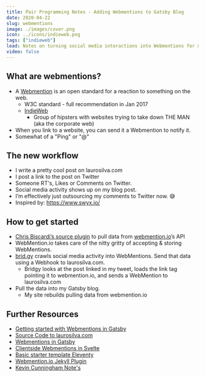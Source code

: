 ```yaml
---
title: Pair Programming Notes - Adding Webmentions to Gatsby Blog
date: 2020-04-22
slug: webmentions
image: ./images/cover.png
icon: ../icons/indieweb.png
tags: ["indieweb"]
lead: Notes on turning social media interactions into Webmentions for my digital garden.
video: false
---
```


## What are webmentions?

- A [Webmention](https://indieweb.org/Webmention) is an open standard for a reaction to something on the web.
  - W3C standard - full recommendation in Jan 2017
  - [IndieWeb](https://indieweb.org/)
    - Group of hipsters with websites trying to take down THE MAN (aka the corporate web)
- When you link to a website, you can send it a Webmention to notify it.
- Somewhat of a "Ping" or "@"

## The new workflow

- I write a pretty cool post on laurosilva.com
- I post a link to the post on Twitter
- Someone RT's, Likes or Comments on Twitter.
- Social media activity shows up on my blog post.
- I’m effectively just outsourcing my comments to Twitter now. 😅
- Inspired by: https://www.swyx.io/

## How to get started

- [Chris Biscardi’s source plugin](https://www.christopherbiscardi.com/post/building-gatsby-plugin-webmentions) to pull data from [webmention.io](https://webmention.io/)’s API
- WebMention.io takes care of the nitty gritty of accepting & storing WebMentions.
- [brid.gy](https://brid.gy/) crawls social media activity into WebMentions. Send that data using a Webhook to laurosilva.com.
  - Bridgy looks at the post linked in my tweet, loads the link tag pointing it to webmention.io, and sends a WebMention to laurosilva.com
- Pull the data into my Gatsby blog.
  - My site rebuilds pulling data from webmention.io

## Further Resources

- [Getting started with Webmentions in Gatsby](https://www.knutmelvaer.no/blog/2019/06/getting-started-with-webmentions-in-gatsby/)
- [Source Code to laurosilva.com](https://github.com/laurosilvacom/laurosilva.com/tree/bfb76cc405685de98de0fe753464a9c49329e633)
- [Webmentions in Gatsby](https://www.knutmelvaer.no/blog/2019/06/getting-started-with-webmentions-in-gatsby/)
- [Clientside Webmentions in Svelte](https://www.swyx.io/writing/clientside-webmentions/)
- [Basic starter template Eleventy](https://github.com/maxboeck/eleventy-webmentions)
- [Webmention.io Jekyll Plugin](https://github.com/aarongustafson/jekyll-webmention_io)
- [Kevin Cunningham Note's](https://www.kevincunningham.co.uk/wiki/Webmentions)
